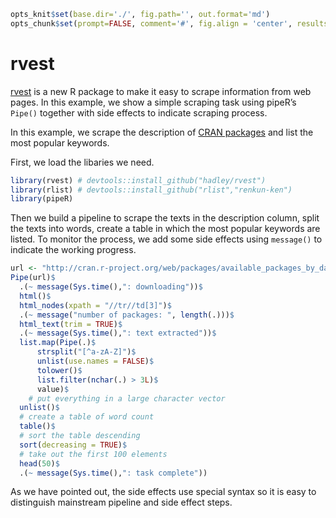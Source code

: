 ```r
opts_knit$set(base.dir='./', fig.path='', out.format='md')
opts_chunk$set(prompt=FALSE, comment='#', fig.align = 'center', results='markup')
```

# rvest

[rvest](https://github.com/hadley/rvest) is a new R package to make it easy to scrape information from web pages. In this example, we show a simple scraping task using pipeR's `Pipe()` together with side effects to indicate scraping process.

In this example, we scrape the description of [CRAN packages](http://cran.r-project.org/web/packages/available_packages_by_date.html) and list the most popular keywords.

First, we load the libaries we need.

```r
library(rvest) # devtools::install_github("hadley/rvest")
library(rlist) # devtools::install_github("rlist","renkun-ken")
library(pipeR)
```

Then we build a pipeline to scrape the texts in the description column, split the texts into words, create a table in which the most popular keywords are listed. To monitor the process, we add some side effects using `message()` to indicate the working progress.

```r
url <- "http://cran.r-project.org/web/packages/available_packages_by_date.html"
Pipe(url)$
  .(~ message(Sys.time(),": downloading"))$
  html()$
  html_nodes(xpath = "//tr//td[3]")$
  .(~ message("number of packages: ", length(.)))$
  html_text(trim = TRUE)$
  .(~ message(Sys.time(),": text extracted"))$
  list.map(Pipe(.)$
      strsplit("[^a-zA-Z]")$
      unlist(use.names = FALSE)$
      tolower()$
      list.filter(nchar(.) > 3L)$
      value)$
    # put everything in a large character vector
  unlist()$
  # create a table of word count
  table()$
  # sort the table descending
  sort(decreasing = TRUE)$
  # take out the first 100 elements
  head(50)$
  .(~ message(Sys.time(),": task complete"))
```

As we have pointed out, the side effects use special syntax so it is easy to distinguish mainstream pipeline and side effect steps.
